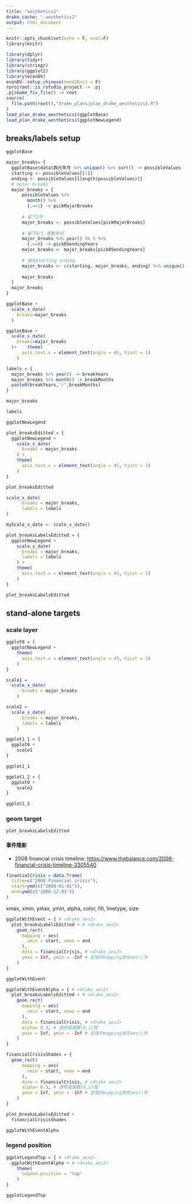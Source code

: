 ```yaml
---
title: "aesthetics2"
drake_cache: ".aesthetics2"
output: html_document
---
```


```r
knitr::opts_chunk$set(echo = F, eval=F)
library(knitr)
```


```r
library(dplyr)
library(tidyr)
library(stringr)
library(ggplot2)
library(econDV)
econDV::setup_chinese(need2Knit = F)
rprojroot::is_rstudio_project -> .pj
.pj$make_fix_file() -> root
source(
  file.path(root(),"drake_plans/plan_drake_aesthetics1.R")
)
load_plan_drake_aesthetics1(ggplotBase)
load_plan_drake_aesthetics1(ggplotNewLegend)
```

## breaks/labels setup

```r
ggplotBase
```

```r
major_breaks= {
  ggplotBase$data$西元年月 %>% unique() %>% sort() -> possibleValues
  starting <- possibleValues[[1]]
  ending <- possibleValues[[length(possibleValues)]]
  # major breaks
  major_breaks = {
      possibleValues %>%
        month() %>%
        {.==1} -> pickMajorBreaks
    
      # 留下1月
      major_breaks <- possibleValues[pickMajorBreaks]
      
      # 留下0/5 尾數年份
      major_breaks %>% year() %% 5 %>%
        {.==0} -> pick05endingYears
      major_breaks <- major_breaks[pick05endingYears]
      
      # 增加starting ending
      major_breaks <- c(starting, major_breaks, ending) %>% unique()
      
      major_breaks
  }
  major_breaks  
}
```

```r
ggplotBase +
  scale_x_date(
    breaks=major_breaks
  )
```


```r
ggplotBase +
  scale_x_date(
    breaks=major_breaks
  )+    theme(
      axis.text.x = element_text(angle = 45, hjust = 1)
    )
```


```r
labels = {
  major_breaks %>% year() -> breakYears
  major_breaks %>% month() -> breakMonths
  paste0(breakYears,"/",breakMonths)
}

```

```r
major_breaks
```


```r
labels
```

```r
ggplotNewLegend
```

```r
plot_breaksEditted = {
  ggplotNewLegend +
    scale_x_date(
      breaks = major_breaks
    ) +
    theme(
      axis.text.x = element_text(angle = 45, hjust = 1)
    )
}

```

```r
plot_breaksEditted
```

```r
scale_x_date(
      breaks = major_breaks, 
      labels = labels
)
```

```r
myScale_x_date <- scale_x_date()
```


```r
plot_breaksLabelsEditted = {
  ggplotNewLegend +
    scale_x_date(
      breaks = major_breaks, 
      labels = labels
    ) +
    theme(
      axis.text.x = element_text(angle = 45, hjust = 1)
    )
}

```

```r
plot_breaksLabelsEditted
```

## stand-alone targets 

### scale layer

```r
ggplot0 = {
  ggplotNewLegend +
    theme(
      axis.text.x = element_text(angle = 45, hjust = 1)
    )  
}
```

```r
scale1 =
  scale_x_date(
      breaks = major_breaks
    ) 
```

```r
scale2 =
  scale_x_date(
      breaks = major_breaks, 
      labels = labels
    ) 
```

```r
ggplot1_1 = {
  ggplot0 +
    scale1
}
```

```r
ggplot1_1
```

```r
ggplot1_2 = {
  ggplot0 +
    scale2
}
```

```r
ggplot1_2
```

### geom target

```r
plot_breaksLabelsEditted
```


#### 事件陰影 

  * 2008 financial crisis timeline: <https://www.thebalance.com/2008-financial-crisis-timeline-3305540>
  
```r
financialCrisis = data.frame(
  title=c("2008 Financial crisis"),
  start=ymd(c("2008-01-01")),
  end=ymd(c("2008-12-01"))
)
```

xmax, xmin, ymax, ymin, alpha, color, fill, linetype, size

```r
ggplotWithEvent = { # <drake_aes2>
  plot_breaksLabelsEditted + # <drake_aes2>
    geom_rect(
      mapping = aes(
        xmin = start, xmax = end
      ),
      data = financialCrisis, # <drake_aes2>
      ymax = Inf, ymin = -Inf # 定值的mapping放在aes()外
    )
}
```

```r
ggplotWithEvent
```


```r
ggplotWithEventAlpha = { # <drake_aes2>
  plot_breaksLabelsEditted + # <drake_aes2>
    geom_rect(
      mapping = aes(
        xmin = start, xmax = end
      ),
      data = financialCrisis, # <drake_aes2>
      alpha= 0.3, # 透明度調整[0,1]間
      ymax = Inf, ymin = -Inf # 定值的mapping放在aes()外
    )
}
```


```r
financialCrisisShades = {
  geom_rect(
      mapping = aes(
        xmin = start, xmax = end
      ),
      data = financialCrisis, # <drake_aes2>
      alpha= 0.3, # 透明度調整[0,1]間
      ymax = Inf, ymin = -Inf # 定值的mapping放在aes()外
    )
}
```


```r
plot_breaksLabelsEditted +
  financialCrisisShades
```


```r
ggplotWithEventAlpha
```


### legend position

```r
ggplotLegendTop = { # <drake_aes2>
  ggplotWithEventAlpha + # <drake_aes2>
    theme(
      legend.position = "top"
    )
}
```

```r
ggplotLegendTop
```

